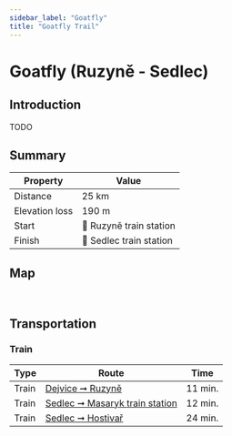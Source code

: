 ```yaml
---
sidebar_label: "Goatfly"
title: "Goatfly Trail"
---
```


# Goatfly (Ruzyně - Sedlec)

## Introduction

TODO

## Summary

| Property | Value |
| --- | --- |
| Distance | 25 km |
| Elevation loss | 190 m |
| Start | 📍 Ruzyně train station |
| Finish | 📍 Sedlec train station |

## Map

<MapyCzEmbeddedPath id="lazezaroca"></MapyCzEmbeddedPath>

<br />

## Transportation

### Train

| Type | Route | Time |
| --- | --- | --- |
| Train | [Dejvice ➞ Ruzyně](https://idos.idnes.cz/vlakyautobusymhdvse/spojeni/vysledky/?f=Praha-Dejvice&fc=100003&t=Praha-Ruzyn%C4%9B&tc=100003&direct=true&af=true&trt=150,151,152,153&fcs=3 "See timetable") | 11 min. |
| Train | [Sedlec ➞ Masaryk train station](https://idos.idnes.cz/vlakyautobusymhdvse/spojeni/vysledky/?f=Praha-Sedlec&fc=100003&t=Praha%20Masarykovo%20n.&tc=100003&direct=true&af=true&trt=150,151,152,153&fcs=3 "See timetable") | 12 min. |
| Train | [Sedlec ➞ Hostivař](https://idos.idnes.cz/vlakyautobusymhdvse/spojeni/vysledky/?f=Praha-Sedlec&fc=100003&t=Praha-Hostiva%C5%99&tc=100003&direct=true&af=true&trt=150,151,152,153&fcs=3 "See timetable") | 24 min. |

